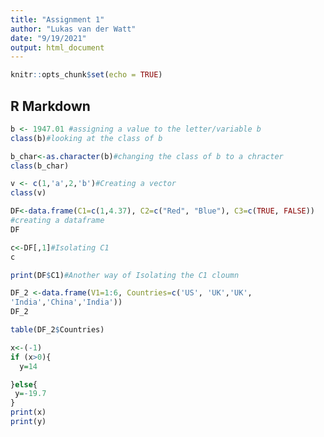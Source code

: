 ---
title: "Assignment 1"
author: "Lukas van der Watt"
date: "9/19/2021"
output: html_document
---

```{r setup, include=FALSE}
knitr::opts_chunk$set(echo = TRUE)
```

## R Markdown
```{r}
b <- 1947.01 #assigning a value to the letter/variable b
class(b)#looking at the class of b

```
```{r}
b_char<-as.character(b)#changing the class of b to a chracter
class(b_char)
```
```{r}
v <- c(1,'a',2,'b')#Creating a vector
class(v)
```
```{r}
DF<-data.frame(C1=c(1,4.37), C2=c("Red", "Blue"), C3=c(TRUE, FALSE))
#creating a dataframe
DF
```
```{r}
c<-DF[,1]#Isolating C1
c
```
```{r}
print(DF$C1)#Another way of Isolating the C1 cloumn
```
```{r}
DF_2 <-data.frame(V1=1:6, Countries=c('US', 'UK','UK',
'India','China','India'))
DF_2
```
```{r}
table(DF_2$Countries)
```
```{r}
x<-(-1)
if (x>0){
  y=14

}else{
 y=-19.7
}
print(x)
print(y)

```


